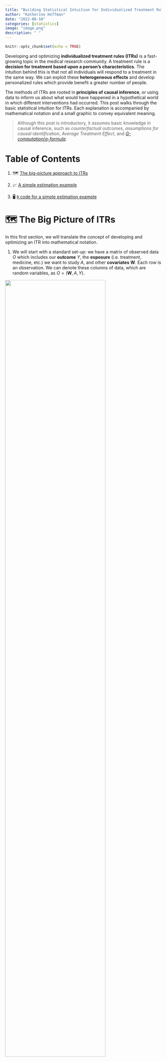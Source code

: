 ```yaml
---
title: "Building Statistical Intuition for Individualized Treatment Rules"
author: "Katherine Hoffman"
date: "2022-08-10"
categories: [statistics]
image: "image.png"
description: " "
---
```


```{=tex}
\usepackage{amsmath}
\DeclareMathOperator*{\argmax}{arg\,max}
```
```r
knitr::opts_chunk$set(echo = TRUE)
```

Developing and optimizing **individualized treatment rules (ITRs)** is a fast-growing topic in the medical research community. A treatment rule is a **decision for treatment based upon a person's characteristics**. The intuition behind this is that not all individuals will respond to a treatment in the same way. We can exploit these **heterogeneous effects** and develop personalized rules which provide benefit a greater number of people.

The methods of ITRs are rooted in **principles of causal inference**, or using data to inform us about what would have happened in a hypothetical world in which different interventions had occurred. This post walks through the basic statistical intuition for ITRs. Each explanation is accompanied by mathematical notation and a small graphic to convey equivalent meaning.

> Although this post is introductory, it assumes basic knowledge in causal inference, such as *counterfactual outcomes*, *assumptions for causal identification*, *Average Treatment Effect*, and [*G-computation*/*g-formula*](https://github.com/kathoffman/causal-inference-visual-guides/blob/master/visual-guides/G-Computation.pdf).

# Table of Contents

1.  🗺️ [The big-picture approach to ITRs](#the-big-picture-of-itrs)

2.  📈 [A simple estimation example](#estimating-the-itr)

3.  🖥️ [`R` code for a simple estimation example](#r-simulation)

# 🗺️ The Big Picture of ITRs {#the-big-picture-of-itrs}

In this first section, we will translate the concept of developing and optimizing an ITR into mathematical notation.

1.  We will start with a standard set-up: we have a matrix of observed data $O$ which includes our **outcome** $Y$, the **exposure** (i.e. treatment, medicine, etc.) we want to study $A$, and other **covariates** $\textbf{W}$. Each row is an observation. We can denote these columns of data, which are random variables, as $O = (\textbf{W}, A, Y)$.

![](otr/data_structure.png){width="80%"}

<!-- , and visualize it as the following data set. *Note that we are considering a binary exposure for simplicity.* -->

<!-- ![](tmle/1_data_structure.png){width=80%} -->

2.  Now, consider we create some function, $d$, which takes baseline confounders $\textbf{W}$ and outputs a treatment assignment $A$. We can write this mapping function, or **treatment rule**, in mathematical notation as:

<!-- <p style="margin-left: 40px"> -->

$$d: \textbf{W} \rightarrow A$$ This is equivalent to a function you could write in R or Python which takes a matrix `W` and outputs a vector of treatment assignments `A`, which may or may not be the same treatment assignment as what each observation actually received.

![](otr/input_output.png){width="80%"}

<!-- <p style="margin-left: 40px">An example in `R` code could be this:</p>  -->

<!-- <p style="margin-left: 40px"> -->

<!-- ```{r} -->

<!-- d <- function(W){ -->

<!--   # assigned treatment A is a vector of length nrow(W) and depends on values of W -->

<!--   # for example, the treatment rule could be if W1 is greater than 5, treat, otherwise, don't treat -->

<!--   A <- ifelse(W[[1]] > 5, 1, 0) -->

<!--   return(A) -->

<!-- } -->

<!-- ``` -->

<!-- </p>  -->

3.  We can then think about the **counterfactual outcome**[^1] for each row, or observation, under the treatment rule $d$. In other words, we ask, \*"what would have happened in a hypothetical world where the treatment rule\* $d$ was applied?"

[^1]: Recall that a counterfactual describes a hypothetical world where a unit received a certain intervention or treatment, which might be different from the treatment they actually received

Let's denote this vector of counterfactual outcomes as $Y(d)$.

![](otr/Y_d.png){width="100%"}

4.  The optimal ITR will **maximize the expected counterfactual outcome**, or $\mathrm{E}[Y(d)]$, across the entire population. We can write that using $\mathop{\mathrm{arg\,max}}$, which means we want to know which argument will return the highest value of a function. In this use-case, we want to know what treatment rule $d$ returns the highest expected value of the counterfactual outcome, $\mathrm{E}[Y(d)]$.

$$\mathop{\mathrm{arg\,max}}_d \mathrm{E}[Y(d)]$$

![](otr/argmax.png){width="70%"}

5.  We can call whatever function $d$, or $d(\textbf{W})$, that maximizes this expected counterfactual outcome for the population $d^*$. **This** $d^*$ is our optimal ITR.

![](otr/d_star.png){width="50%"}

# 📈 Estimating the ITR {#estimating-the-itr}

There are many ways to estimate $d^*$. One of the most common ways begins by estimating the **Conditional Average Treatment Effect (CATE)**.

You have probably heard of the Average Treatment Effect (ATE), which is the mean difference in outcomes in a world in which every unit receives the exposure compared to a world in which no unit receives the exposure. In potential outcomes notation, $ATE = \mathrm{E}[Y^1-Y^0]$. The CATE is the same formula and description, but within covariate strata $W$.

$$CATE = \mathrm{E}[Y^1-Y^0|\textbf{W}]$$

Under standard causal assumptions[^2], the CATE for a binary exposure is identifiable under the following formula:

[^2]: This post is focused on estimation and therefore does not detail the requirements for causal identification, but here I refer to the assumptions of consistency, exchangeability, and positivity.

$$\mathrm{CATE}(W) = \mathrm{E}[Y|A=1, \textbf{W}] - \mathrm{E}[Y|A=0, \textbf{W}]$$ <!-- Compare this to the ATE after identification to clearly see the formula for CATE is the same, minus the outer expectation: -->

<!-- $$\mathrm{ATE}(W) = \mathrm{E}[\mathrm{E}[Y|A=1, W] - \mathrm{E}[Y|A=0, W]]$$ -->

We could estimate the CATE using **G-computation**[^3]:

[^3]: If you'd like a review on G-computation, check out this [**visual guide**](https://github.com/kathoffman/causal-inference-visual-guides/blob/master/visual-guides/G-Computation.pdf).

1.  Fit a regression for $\mathrm{E}[Y|A,\textbf{W}]$.

![](tmle/2_outcome_fit.png){width="70%"}

2.  Use the model fit from Step 1 to obtain predicted estimates for $Y$. Use two different datasets: one where all observations are changed to have $A=1$, and one where all observations are changed to have $A=0$.

$$\hat{E}[Y|A=1, \textbf{W}]$$

![](tmle/4_Q1.png){width="80%"}

$$\hat{E}[Y|A=0, \textbf{W}]$$

![](tmle/5_Q1.png){width="80%"}

3.  Compute the difference of the quantities from Step 2.

$$\widehat{CATE} = \hat{E}[Y|A=1, \textbf{W}] - \hat{E}[Y|A=0, \textbf{W}]$$

![](otr/cate.png){width="32%"}

Now, we could say our optimal ITR is to **give treatment if the value of** $CATE$ for that person is positive, indicating a positive effect of treatment on the outcome $Y$. Likewise, if the value is negative or 0, indicating a negative or neutral effect on the outcome $Y$, that unit would not receive treatment under the ITR.

\usepackage{bbm}

$$ITR = \mathbb{1}{ \{CATE > 0} \}$$

![](otr/cate_assign_legend.png){width="50%"}

# 🖥️ `R` simulation {#r-simulation}

Let's take a look an `R` simulation for the simple estimation of the $d^*$ we just described. We can first simulate data of `n` = 500 rows, where we have only one confounder `W`, a binary treatment `A` which depends on `W`, and an outcome `Y` which is continuous and depends on `W` and `A`.

```r
n <- 500
W <- runif(n, 1, 99)
A <- rbinom(n, 1, prob = abs(W/100))
Y <- rnorm(n, 10) + rnorm(n, 2*A) + rnorm(n, 50*W) - rnorm(n, .1*A*W)
df <- data.frame(W, A, Y)
```

We'll run a regression for a saturated linear regression model of $\mathrm{E}[Y|A,\textbf{W}]$, then obtain predictions on datasets where `A` is changed to `1` and `0` for all rows. We can then compute the CATE as the difference between these predictions.

```r
fit <- glm(Y~A*W)
E_Y1 <- predict(fit, newdata = data.frame(A = 1, W))
E_Y0 <- predict(fit, newdata = data.frame(A = 0, W))
CATE <- E_Y1 - E_Y0
```

Finally, our optimal treatment rule will be to treat any unit with `CATE > 1`. If we plot the distribution of CATE in intervals of length 1, we can visually see there is benefit for about 1/4 of units in our simulated population.

```r
library(tidyverse)
data.frame(CATE) |>
  mutate(d_star = ifelse(CATE > 0, "Treat", "Do not treat")) |>
  ggplot(aes(CATE,fill=d_star)) +
  geom_bar() +
  scale_x_binned() +
  theme_bw() +
  scale_fill_manual(values = c("#f2696f","#4984b0")) +
  labs(x="CATE", y = "Count", fill = "Treatment Rule", title="Distribution of CATE")
```

# Improving estimation of $d^*$

There are many other ways to estimate the $CATE$ with improved statistical properties, e.g. **double robustness**. We could also estimate $d^*$ directly instead of first estimating the $CATE$.

We can extend either of these ideas to longitudinal settings, studies with clustering, etc. I've listed some of the resources I've used to learn about optimizing ITRs below. As always, I welcome feedback and/or suggestions of additional resources I can include.

------------------------------------------------------------------------

# Further reading

These concepts are introductory, so any paper on "optimal treatment rules", "individualized treatment rules", or "heterogeneous treatment effects" should review the ideas discussed here in their introductions.

-   This [Hoogland et al. tutorial](https://onlinelibrary.wiley.com/doi/10.1002/sim.9154) gives an introduction and code for ITRs.
-   This [Wang et al. paper](https://www.bios.unc.edu/~dzeng/Pub/EHROLearning1.pdf) offers a clear mathematical introduction on ITRs.
-   [Brady Neal's causal course Youtube series](https://www.youtube.com/watch?v=-0-RYxQ0zqM) (Chapter 6.2) discusses Conditional Outcome Modeling (what the CATE estimator falls under) over a 10 minute video.
-   This [Angus and Chang *JAMA* Statistics and Research Methods paper](https://jamanetwork.com/journals/jama/fullarticle/2787131) gives an overview of a few ways to compute heterogeneous treatment effects for individualized treatment rules.
-   Lately I've been interested in [this recent methods paper](https://arxiv.org/pdf/2004.14497.pdf) by Edward Kennedy. It discusses a way to evaluate the CATE using doubly robust estimation, and gives several other foundational papers in the introduction.
-   [This `R` blog post](https://egap.org/resource/10-things-to-know-about-heterogeneous-treatment-effects/) about heterogeneous treatment effects also may be useful for thinking through these issues with real data.

I'll continue to add resources to this list as I discover them. Please reach out if you have recommendations of papers or tutorials (yours or others!) to add to this list.

------------------------------------------------------------------------

## Acknowledgments

Thanks to my colleague [Iván Díaz](https://twitter.com/ildiazm) for explaining individualized treatment rules to me in this way, and for reviewing this post.
